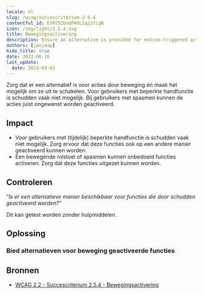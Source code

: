 ```yaml
---
locale: nl
slug: /wcag/succescriterium-2-5-4
contentful_id: EYRl5ZUoQPHOLIqj2tLqN
icon: /img/light/2.5.4.svg
title: Bewegingsactivering
description: Ensure an alternative is provided for motion-triggered actions and make it possible to disable them.
authors: [janjaap]
hide_title: true
date: 2022-06-16
last_update:
  date: 2024-03-01
---
```


<Hero
  title="Bewegingsactivering"
  image="/img/light/2.5.4.svg"
  alt="WCAG 2.5.4 - Logo"
  prefix="Succescriterium 2.5.4"
  suffix="Niveau A"
/>

Zorg dat er een alternatief is voor acties door beweging én maak het mogelijk om ze uit te schakelen. Voor gebruikers met beperkte handfunctie is schudden vaak niet mogelijk. Bij gebruikers met spasmen kunnen de acties juist ongewenst worden geactiveerd.

## Impact

- Voor gebruikers met (tijdelijk) beperkte handfunctie is schudden vaak niet mogelijk. Zorg ervoor dat deze functies ook op een andere manier geactiveerd kunnen worden.
- Een bewegende rolstoel of spasmen kunnen onbedoeld functies activeren. Zorg dat deze functies uitgezet kunnen worden.

## Controleren

“*Is er een alternatieve manier beschikbaar voor functies die door schudden geactiveerd worden?*“

Dit kan getest worden zonder hulpmiddelen.

## Oplossing

### Bied alternatieven voor beweging geactiveerde functies

<CodeSample id="input-motion" locale="nl"/>

## Bronnen

- [WCAG 2.2 - Succescriterium 2.5.4 - Bewegingsactivering](https://www.w3.org/Translations/WCAG22-nl/#bewegingsactivering)
